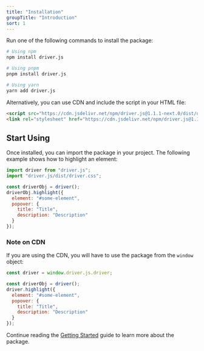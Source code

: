 ```yaml
---
title: "Installation"
groupTitle: "Introduction"
sort: 1
---
```



Run one of the following commands to install the package:

```bash
# Using npm
npm install driver.js

# Using pnpm
pnpm install driver.js

# Using yarn
yarn add driver.js
```

Alternatively, you can use CDN and include the script in your HTML file:

```html
<script src="https://cdn.jsdelivr.net/npm/driver.js@1.1.1-next.0/dist/driver.js.iife.js"></script>
<link rel="stylesheet" href="https://cdn.jsdelivr.net/npm/driver.js@1.1.1-next.0/dist/driver.css"/>
```

## Start Using
Once installed, you can import the package in your project. The following example shows how to highlight an element:

```js
import driver from "driver.js";
import "driver.js/dist/driver.css";

const driverObj = driver();
driverObj.highlight({
  element: "#some-element",
  popover: {
    title: "Title",
    description: "Description"
  }
});
```

### Note on CDN

If you are using the CDN, you will have to use the package from the `window` object:

```js
const driver = window.driver.js.driver;

const driverObj = driver();
driver.highlight({
  element: "#some-element",
  popover: {
    title: "Title",
    description: "Description"
  }
});
```

Continue reading the [Getting Started](/docs/basic-usage) guide to learn more about the package.